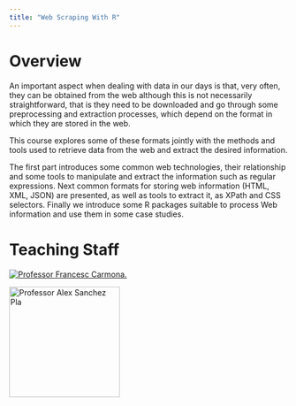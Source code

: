 ```yaml
---
title: "Web Scraping With R"
---
```


# Overview

An important aspect when dealing with data in our days is that, very often, they can be obtained from the web although this is not necessarily straightforward, that is they need to be downloaded and go through some preprocessing and extraction processes, which depend on the format in which they are stored in the web.

This course explores some of these formats jointly with the methods and tools used to retrieve data from the web and extract the desired information.

The first part introduces some common web technologies, their relationship and some tools to manipulate and extract the information such as regular expressions. Next common formats for storing web information (HTML, XML, JSON) are presented, as well as tools to extract it, as XPath and CSS selectors. Finally we introduce some R packages suitable to process Web information and use them in some case studies.

# Teaching Staff

[![Professor Francesc Carmona.](images/francesccarmona.png){fig-alt="Francesc Carmona. PHD. Departament de Genàtica, Microbiologia i Estadística. UB" fig-align="center"}](https://grbio.upc.edu/en/about-us/cv/francesc-carmona-pontaque)

[![Professor Alex Sanchez Pla](images/alexsanchezpla.jpeg){fig-alt="Alex Sanchez-Pla PhD. Departament de Genàtica, Microbiologia i Estadística. Universitat de Barcelona" fig-align="center" width="200"}](https://grbio.upc.edu/en/about-us/cv/alex-sanchez-pla)
